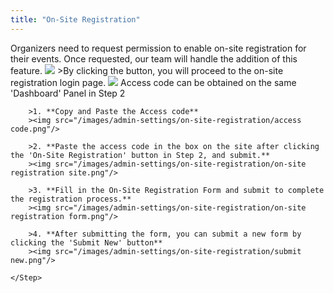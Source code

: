 ```yaml
---
title: "On-Site Registration"
---
```


<Note>
  Organizers need to request permission to enable on-site registration for their
  events. Once requested, our team will handle the addition of this feature.
</Note>

<Steps>
    <Step title="Navigate to the 'Event' tab, select the event with 'On-Site Registration' functionality, and then navigate to the 'Dashboard' panel.">
        <img src="/images/admin-settings/on-site-registration/event dashboard panel.gif"/>
    </Step>
    <Step title="Click On-Site Registration">
        >By clicking the button, you will proceed to the on-site registration login page.
        <img src="/images/admin-settings/on-site-registration/on-site registration button.png"/>
    </Step>
    <Step title="Using the On Site Registration Site">
        <Tip>Access code can be obtained on the same 'Dashboard' Panel in Step 2</Tip>

        >1. **Copy and Paste the Access code**
        ><img src="/images/admin-settings/on-site-registration/access code.png"/>

        >2. **Paste the access code in the box on the site after clicking the 'On-Site Registration' button in Step 2, and submit.**
        ><img src="/images/admin-settings/on-site-registration/on-site registration site.png"/>

        >3. **Fill in the On-Site Registration Form and submit to complete the registration process.**
        ><img src="/images/admin-settings/on-site-registration/on-site registration form.png"/>

        >4. **After submitting the form, you can submit a new form by clicking the 'Submit New' button**
        ><img src="/images/admin-settings/on-site-registration/submit new.png"/>

    </Step>

</Steps>
